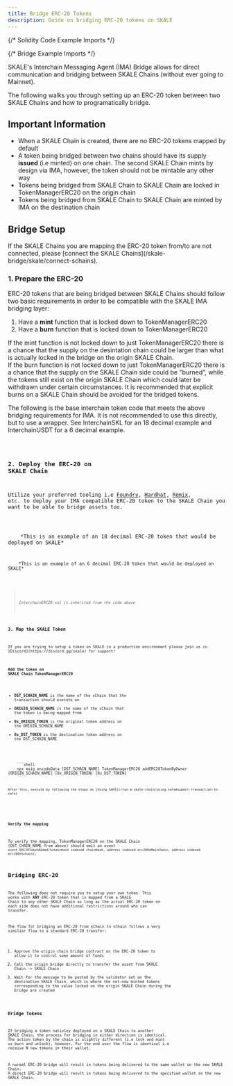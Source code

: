 ```yaml
---
title: Bridge ERC-20 Tokens
description: Guide on bridging ERC-20 tokens on SKALE
---
```



{/* Solidity Code Example Imports */}

{/* Bridge Example Imports */}

SKALE's Interchain Messaging Agent (IMA) Bridge allows for direct communication and bridging between SKALE Chains (without ever going to Mainnet).

The following walks you through setting up an ERC-20 token between two SKALE Chains and how to programatically bridge.

## Important Information
- When a SKALE Chain is created, there are no ERC-20 tokens mapped by default
- A token being bridged between two chains should have its supply **issued** (i.e minted) on one chain. The second SKALE Chain mints by design via IMA, however, the token should not be mintable any other way
- Tokens being bridged from SKALE Chain to SKALE Chain are locked in TokenManagerERC20 on the origin chain
- Tokens being bridged from SKALE Chain to SKALE Chain are minted by IMA on the destination chain

## Bridge Setup

<Aside type="note">
If the SKALE Chains you are mapping the ERC-20 token from/to are not connected, please [connect the SKALE Chains](/skale-bridge/skale/connect-schains).
</Aside>

### 1. Prepare the ERC-20

ERC-20 tokens that are being bridged between SKALE Chains should follow two basic requirements in order to be compatible with the SKALE IMA
bridging layer:

1. Have a **mint** function that is locked down to TokenManagerERC20
2. Have a **burn** function that is locked down to TokenManagerERC20

<Aside type="danger" title="Caution on Minting">
If the mint function is not locked down to just TokenManagerERC20 there is a chance that
the supply on the desintation chain could be larger than what is actually locked in the bridge on the origin SKALE Chain.
</Aside>

<Aside type="danger" title="Caution on Burning">
If the burn function is not locked down to just TokenManagerERC20 there is a chance that
the supply on the SKALE Chain side could be "burned", while the tokens still exist on the origin SKALE Chain which could later be withdrawn under
certain circumstances. It is recommended that explicit burns on a SKALE Chain should be avoided for the bridged tokens.
</Aside>

The following is the base interchain token code that meets the above bridging requirements for IMA. It is not recommended to use this directly, but to use a wrapper. See InterchainSKL for an 18 decimal example and InterchainUSDT for a 6 decimal example.

<Code code={InterchainERC20Code} lang="solidity" title="InterchainERC20.sol" />

### 2. Deploy the ERC-20 on SKALE Chain

Utilize your preferred tooling i.e [Foundry](https://getfoundry.sh), [Hardhat](https://hardhat.org), [Remix](https://remix.ethereum.org/#lang=en&optimize=false&runs=200&evmVersion=paris&version=soljson-v0.8.19+commit.7dd6d404.js), etc. to deploy your IMA compatible ERC-20 token to the SKALE Chain you want to be able to bridge assets too.

<Tabs>
  <TabItem label="InterchainSKL.sol">
    *This is an example of an 18 decimal ERC-20 token that would be deployed on SKALE*
    <Code code={InterchainSKLCode} lang="solidity" />
  </TabItem>
  <TabItem label="InterchainUSDT.sol">
    *This is an example of an 6 decimal ERC-20 token that would be deployed on SKALE*
    <Code code={InterchainUSDTCode} lang="solidity" />
  </TabItem>
</Tabs>

> *InterchainERC20.sol is inherited from the code above*

### 3. Map the SKALE Token

<Aside type="note">
If you are trying to setup a token on SKALE in a production environment please join us in [Discord](https://discord.gg/skale) for support!
</Aside>

#### Add the token on SKALE Chain TokenManagerERC20

- **DST_SCHAIN_NAME** is the name of the sChain that the transaction should execute on
- **ORIGIN_SCHAIN_NAME** is the name of the sChain that the token is being mapped from
- **0x_ORIGIN_TOKEN** is the original token address on the ORIGIN_SCHAIN_NAME
- **0x_DST_TOKEN** is the destination token address on the DST_SCHAIN_NAME

<Tabs>
  <TabItem label="Multisigwallet CLI">
    ```shell
    npx msig encodeData [DST_SCHAIN_NAME] TokenManagerERC20 addERC20TokenByOwner [ORIGIN_SCHAIN_NAME] [0x_ORIGIN_TOKEN] [0x_DST_TOKEN]
    ```

    After this, execute by following the steps on [Using SAFE](/run-a-skale-chain/using-safe#submit-transaction-to-safe)
  </TabItem>
</Tabs>

#### Verify the mapping

To verify the mapping, TokenManagerERC20 on the SKALE Chain (DST_CHAIN_NAME from above) should emit an event - `event ERC20TokenAdded(SchainHash indexed chainHash, address indexed erc20OnMainChain, address indexed erc20OnSchain);`

## Bridging ERC-20

The following does not require you to setup your own token. This works with **ANY** ERC-20 token that is mapped from a SKALE Chain to any other SKALE Chain as long as the actual ERC-20 token on each side does not have additional restrictions around who can transfer.

The flow for bridging an ERC-20 from sChain to sChain follows a very similiar flow to a standard ERC-20 transfer:

1. Approve the origin chain bridge contract on the ERC-20 token to allow it to control some amount of funds
2. Call the origin bridge directly to transfer the asset from SKALE Chain -> SKALE Chain
3. Wait for the message to be posted by the validator set on the destination SKALE Chain, which is where the net-new minted tokens corresponding to the value locked on the origin SKALE Chain during the bridge are created

### Bridge Tokens

If bridging a token nativley deployed on a SKALE Chain to another SKALE Chain, the process for bridging in either direction is identical. The action taken by the chain is slightly different (i.e lock and mint vs burn and unlock), however, for the end user the flow is identical i.e receive N new tokens in their wallet.

<Aside type="note">
A normal ERC-20 bridge will result in tokens being delivered to the same wallet on the new SKALE Chain.
A direct ERC-20 bridge will result in tokens being delivered to the specified wallet on the new SKALE Chain.
</Aside>

<Tabs>
  <TabItem label="bridge.js">
    <Code code={bridgeERC20Js} lang="js" />
  </TabItem>
  <TabItem label="bridgeDirect.js">
    <Code code={bridgeERC20DirectJs} lang="js" />
  </TabItem>
</Tabs>